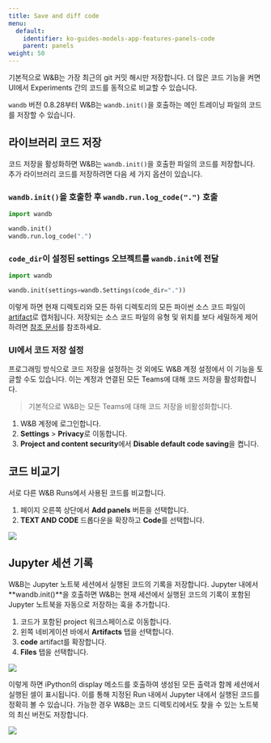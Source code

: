 ```yaml
---
title: Save and diff code
menu:
  default:
    identifier: ko-guides-models-app-features-panels-code
    parent: panels
weight: 50
---
```


기본적으로 W&B는 가장 최근의 git 커밋 해시만 저장합니다. 더 많은 코드 기능을 켜면 UI에서 Experiments 간의 코드를 동적으로 비교할 수 있습니다.

`wandb` 버전 0.8.28부터 W&B는 `wandb.init()`을 호출하는 메인 트레이닝 파일의 코드를 저장할 수 있습니다.

## 라이브러리 코드 저장

코드 저장을 활성화하면 W&B는 `wandb.init()`을 호출한 파일의 코드를 저장합니다. 추가 라이브러리 코드를 저장하려면 다음 세 가지 옵션이 있습니다.

### `wandb.init()`을 호출한 후 `wandb.run.log_code(".")` 호출

```python
import wandb

wandb.init()
wandb.run.log_code(".")
```

### `code_dir`이 설정된 settings 오브젝트를 `wandb.init`에 전달

```python
import wandb

wandb.init(settings=wandb.Settings(code_dir="."))
```

이렇게 하면 현재 디렉토리와 모든 하위 디렉토리의 모든 파이썬 소스 코드 파일이 [artifact](/ko/ref/python/artifact)로 캡처됩니다. 저장되는 소스 코드 파일의 유형 및 위치를 보다 세밀하게 제어하려면 [참조 문서](/ko/ref/python/run.md#log_code)를 참조하세요.

### UI에서 코드 저장 설정

프로그래밍 방식으로 코드 저장을 설정하는 것 외에도 W&B 계정 설정에서 이 기능을 토글할 수도 있습니다. 이는 계정과 연결된 모든 Teams에 대해 코드 저장을 활성화합니다.

> 기본적으로 W&B는 모든 Teams에 대해 코드 저장을 비활성화합니다.

1. W&B 계정에 로그인합니다.
2. **Settings** > **Privacy**로 이동합니다.
3. **Project and content security**에서 **Disable default code saving**을 켭니다.

## 코드 비교기
서로 다른 W&B Runs에서 사용된 코드를 비교합니다.

1. 페이지 오른쪽 상단에서 **Add panels** 버튼을 선택합니다.
2. **TEXT AND CODE** 드롭다운을 확장하고 **Code**를 선택합니다.

<Frame>
    <img src="/images/app_ui/code_comparer.png"  />
</Frame>

## Jupyter 세션 기록

W&B는 Jupyter 노트북 세션에서 실행된 코드의 기록을 저장합니다. Jupyter 내에서 **wandb.init()**을 호출하면 W&B는 현재 세션에서 실행된 코드의 기록이 포함된 Jupyter 노트북을 자동으로 저장하는 훅을 추가합니다.

1. 코드가 포함된 project 워크스페이스로 이동합니다.
2. 왼쪽 네비게이션 바에서 **Artifacts** 탭을 선택합니다.
3. **code** artifact를 확장합니다.
4. **Files** 탭을 선택합니다.

<Frame>
    <img src="/images/app_ui/jupyter_session_history.gif"  />
</Frame>

이렇게 하면 iPython의 display 메소드를 호출하여 생성된 모든 출력과 함께 세션에서 실행된 셀이 표시됩니다. 이를 통해 지정된 Run 내에서 Jupyter 내에서 실행된 코드를 정확히 볼 수 있습니다. 가능한 경우 W&B는 코드 디렉토리에서도 찾을 수 있는 노트북의 최신 버전도 저장합니다.

<Frame>
    <img src="/images/app_ui/jupyter_session_history_display.png"  />
</Frame>
